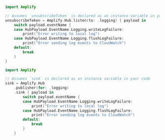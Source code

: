 <BlockSwitcher>

<Block name="Listener">

```swift
import Amplify
```

```swift
// Assumes `unsubscribeToken` is declared as an instance variable in your view
unsubscribeToken = Amplify.Hub.listen(to: .logging) { payload in
    switch payload.eventName {
    case HubPayload.EventName.Logging.writeLogFailure:
        print("Error writing to local log")
    case HubPayload.EventName.Logging.flushLogFailure:
        print("Error sending log events to CloudWatch")
    default:
        break
    }
}
```

</Block>

<Block name="Combine">

```swift
import Amplify
```

```swift
// Assumes `sink` is declared as an instance variable in your code
sink = Amplify.Hub
    .publisher(for: .logging)
    .sink { payload in
        switch payload.eventName {
        case HubPayload.EventName.Logging.writeLogFailure:
            print("Error writing to local log")
        case HubPayload.EventName.Logging.flushLogFailure:
            print("Error sending log events to CloudWatch")
        default:
            break
        }
    }
```

</Block>

</BlockSwitcher>
